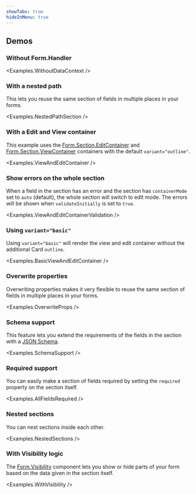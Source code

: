 ```yaml
---
showTabs: true
hideInMenu: true
---
```



## Demos

### Without Form.Handler

<Examples.WithoutDataContext />

### With a nested path

This lets you reuse the same section of fields in multiple places in your forms.

<Examples.NestedPathSection />

### With a Edit and View container

This example uses the [Form.Section.EditContainer](/uilib/extensions/forms/Form/Section/EditContainer/) and [Form.Section.ViewContainer](/uilib/extensions/forms/Form/Section/ViewContainer/) containers with the default `variant="outline"`.

<Examples.ViewAndEditContainer />

### Show errors on the whole section

When a field in the section has an error and the section has `containerMode` set to `auto` (default), the whole section will switch to edit mode. The errors will be shown when `validateInitially` is set to `true`.

<Examples.ViewAndEditContainerValidation />

### Using `variant="basic"`

Using `variant="basic"` will render the view and edit container without the additional Card `outline`.

<Examples.BasicViewAndEditContainer />

### Overwrite properties

Overwriting properties makes it very flexible to reuse the same section of fields in multiple places in your forms.

<Examples.OverwriteProps />

### Schema support

This feature lets you extend the requirements of the fields in the section with a [JSON Schema](/uilib/extensions/forms/all-features/#schema-validation).

<Examples.SchemaSupport />

### Required support

You can easily make a section of fields required by setting the `required` property on the section itself.

<Examples.AllFieldsRequired />

### Nested sections

You can nest sections inside each other.

<Examples.NestedSections />

### With Visibility logic

The [Form.Visibility](/uilib/extensions/forms/Form/Visibility/) component lets you show or hide parts of your form based on the data given in the section itself.

<Examples.WithVisibility />

